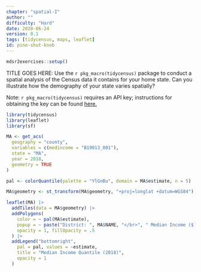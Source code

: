 ```yaml
---
chapter: "spatial-I"
author: ""
difficulty: "Hard"
date: 2020-06-24 
version: 0.1
tags: [tidycensus, maps, leaflet]
id: pine-shut-knob
---
```


```r
mdsr2exercises::setup()
```

TITLE GOES HERE: Use the `r pkg_macro(tidycensus)` package to conduct a spatial analysis of the Census data it contains for your home state. Can you illustrate how the demography of your state varies spatially? 

 <!--begin-answer-->

Note: `r pkg_macro(tidycensus)` requires an API key; instructions for obtaining the key can be found [here.](https://walker-data.com/tidycensus/articles/basic-usage.html)
```r
library(tidycensus)
library(leaflet)
library(sf)

MA <- get_acs(
  geography = "county",
  variables = c(medincome = "B19013_001"),
  state = "MA",
  year = 2018,
  geometry = TRUE
)
```


```r
pal <- colorQuantile(palette = "YlGnBu", domain = MA$estimate, n = 5)

MA$geometry <- st_transform(MA$geometry, "+proj=longlat +datum=WGS84")

leaflet(MA) |>
  addTiles(data = MA$geometry) |>
  addPolygons(
    color = ~ pal(MA$estimate),
    popup = ~ paste("District: ", MA$NAME, "</br>", " Median Income ($): ", MA$estimate),
    opacity = 1, fillOpacity = .5
  ) |>
  addLegend("bottomright",
    pal = pal, values = ~estimate,
    title = "Median Income Quantile (2018)",
    opacity = 1
  )
```


 <!--end-answer-->


